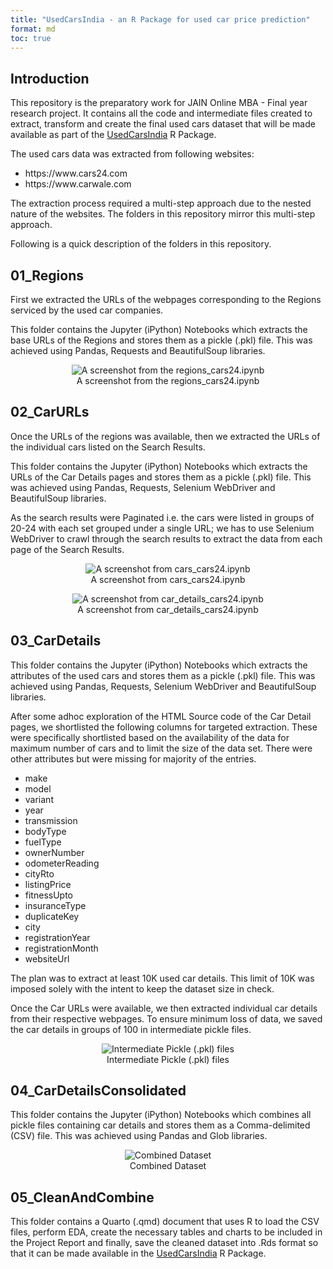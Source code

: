 ```yaml
---
title: "UsedCarsIndia - an R Package for used car price prediction"
format: md
toc: true
---
```


## Introduction 

This repository is the preparatory work for JAIN Online MBA - Final year research project. It contains all the code and intermediate files created to extract, transform and create the final used cars dataset that will be made available as part of the [UsedCarsIndia](https://github.com/vkatti/UsedCarsIndia "Link to Github Repository") R Package.

The used cars data was extracted from following websites:

-   https://www.cars24.com
-   https://www.carwale.com

The extraction process required a multi-step approach due to the nested nature of the websites. The folders in this repository mirror this multi-step approach.

Following is a quick description of the folders in this repository.

## 01_Regions

First we extracted the URLs of the webpages corresponding to the Regions serviced by the used car companies.

This folder contains the Jupyter (iPython) Notebooks which extracts the base URLs of the Regions and stores them as a pickle (.pkl) file. This was achieved using Pandas, Requests and BeautifulSoup libraries.

::: {style="text-align: center;"}
![A screenshot from the regions_cars24.ipynb](images/clipboard-233799253.png)
:::

## 02_CarURLs

Once the URLs of the regions was available, then we extracted the URLs of the individual cars listed on the Search Results.

This folder contains the Jupyter (iPython) Notebooks which extracts the URLs of the Car Details pages and stores them as a pickle (.pkl) file. This was achieved using Pandas, Requests, Selenium WebDriver and BeautifulSoup libraries.

As the search results were Paginated i.e. the cars were listed in groups of 20-24 with each set grouped under a single URL; we has to use Selenium WebDriver to crawl through the search results to extract the data from each page of the Search Results.

::: {style="text-align: center;"}
![A screenshot from cars_cars24.ipynb](images/clipboard-2506115197.png)
:::

::: {style="text-align: center;"}
![A screenshot from car_details_cars24.ipynb](images/clipboard-3881363627.png)
:::

## 03_CarDetails

This folder contains the Jupyter (iPython) Notebooks which extracts the attributes of the used cars and stores them as a pickle (.pkl) file. This was achieved using Pandas, Requests, Selenium WebDriver and BeautifulSoup libraries.

After some adhoc exploration of the HTML Source code of the Car Detail pages, we shortlisted the following columns for targeted extraction. These were specifically shortlisted based on the availability of the data for maximum number of cars and to limit the size of the data set. There were other attributes but were missing for majority of the entries.

-   make
-   model
-   variant
-   year
-   transmission
-   bodyType
-   fuelType
-   ownerNumber
-   odometerReading
-   cityRto
-   listingPrice
-   fitnessUpto
-   insuranceType
-   duplicateKey
-   city
-   registrationYear
-   registrationMonth
-   websiteUrl

The plan was to extract at least 10K used car details. This limit of 10K was imposed solely with the intent to keep the dataset size in check.

Once the Car URLs were available, we then extracted individual car details from their respective webpages. To ensure minimum loss of data, we saved the car details in groups of 100 in intermediate pickle files.

::: {style="text-align: center;"}
![Intermediate Pickle (.pkl) files](images/clipboard-3736843883.png)
:::

## 04_CarDetailsConsolidated

This folder contains the Jupyter (iPython) Notebooks which combines all pickle files containing car details and stores them as a Comma-delimited (CSV) file. This was achieved using Pandas and Glob libraries.

::: {style="text-align: center;"}
![Combined Dataset](images/clipboard-2497184986.png)
:::

## 05_CleanAndCombine

This folder contains a Quarto (.qmd) document that uses R to load the CSV files, perform EDA, create the necessary tables and charts to be included in the Project Report and finally, save the cleaned dataset into .Rds format so that it can be made available in the [UsedCarsIndia](https://github.com/vkatti/UsedCarsIndia "Link to Github Repository") R Package.
